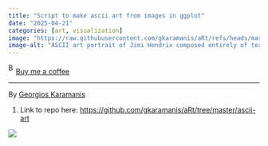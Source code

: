 ```yaml
---
title: "Script to make ascii art from images in ggplot"
date: "2025-04-21"
categories: [art, visualization]
image: "https://raw.githubusercontent.com/gkaramanis/aRt/refs/heads/master/ascii-art/plots/jimi-ascii.png"
image-alt: "ASCII art portrait of Jimi Hendrix composed entirely of text characters, with varying densities and arrangements of letters and symbols used to render facial features, hair, and shadows in black and white."
---
```


<link href="https://fonts.googleapis.com/css?family=Cookie" rel="stylesheet"><a class="bmc-button" target="_blank" href="https://www.buymeacoffee.com/JoscelinRocha">![Buy me a coffee](https://cdn.buymeacoffee.com/buttons/bmc-new-btn-logo.svg){alt="Buy me a coffee" width="15" height="21"}Buy me a coffee</a>

------------------------------------------------------------------------

By [Georgios Karamanis](https://github.com/gkaramanis/aRt/tree/master/ascii-art)

1.  Link to repo here: <https://github.com/gkaramanis/aRt/tree/master/ascii-art>

![](https://raw.githubusercontent.com/gkaramanis/aRt/refs/heads/master/ascii-art/plots/jimi-ascii.png)
